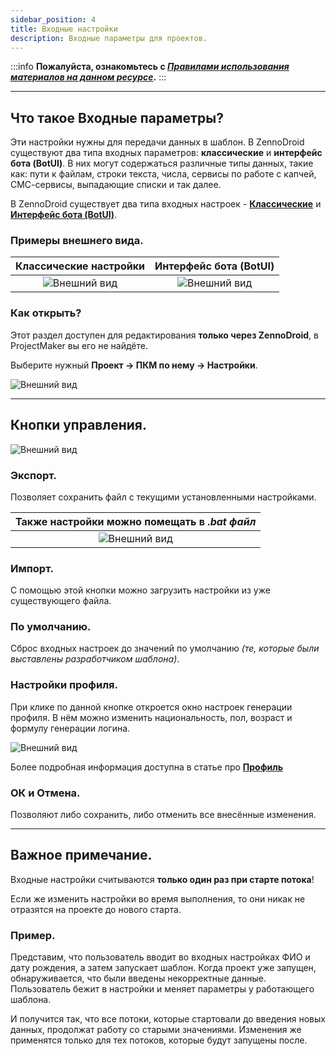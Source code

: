 ```yaml
---
sidebar_position: 4
title: Входные настройки
description: Входные параметры для проектов.
---
```

:::info **Пожалуйста, ознакомьтесь с [*Правилами использования материалов на данном ресурсе*](../Disclaimer).**
:::
_______________________________________________
## Что такое Входные параметры?  
Эти настройки нужны для передачи данных в шаблон. В ZennoDroid существуют два типа входных параметров: **классические** и **интерфейс бота (BotUI)**. В них могут содержаться различные типы данных, такие как: пути к файлам, строки текста, числа, сервисы по работе с капчей, СМС-сервисы, выпадающие списки и так далее.  

В ZennoDroid существует два типа входных настроек - [**Классические**](../Project%20Editor/Project/InputSetting) и [**Интерфейс бота (BotUI)**](../Project%20Editor/Project/BotInterface).  

### Примеры внешнего вида.  
| Классические настройки    | Интерфейс бота (BotUI) |
| :--------: | :-------: |
| ![Внешний вид](./assets/Entry_Setting/Entry_Setting_pic1.png)  | ![Внешний вид](./assets/Entry_Setting/Entry_Setting_pic2.png)    |  

### Как открыть?  
Этот раздел доступен для редактирования **только через ZennoDroid**, в ProjectMaker вы его не найдёте.  

Выберите нужный **Проект → ПКМ по нему → Настройки**.  

![Внешний вид](./assets/Entry_Setting/Entry_Setting_pic3.png)  
_______________________________________________
## Кнопки управления.  
![Внешний вид](./assets/Entry_Setting/Entry_Setting_pic4.png)  

### Экспорт.  
Позволяет сохранить файл с текущими установленными настройками.   

| Также настройки можно помещать в ***.bat файл***    | 
| :--------: | 
| ![Внешний вид](./assets/Entry_Setting/Entry_Setting_pic5.png)  |  

### Импорт.  
С помощью этой кнопки можно загрузить настройки из уже существующего файла.  

### По умолчанию.  
Сброс входных настроек до значений по умолчанию *(те, которые были выставлены разработчиком шаблона)*.  

### Настройки профиля.  
При клике по данной кнопке откроется окно настроек генерации профиля. В нём можно изменить национальность, пол, возраст и формулу генерации логина.  

![Внешний вид](./assets/Entry_Setting/Entry_Setting_pic6.png)  

Более подробная информация доступна в статье про [**Профиль**](../Project%20Editor/Static%20Block%20Panel/Profile)  

### ОК и Отмена.  
Позволяют либо сохранить, либо отменить все внесённые изменения.  
_______________________________________________
## Важное примечание.  
Входные настройки считываются **только один раз при старте потока**!  

Если же изменить настройки во время выполнения, то они никак не отразятся на проекте до нового старта.  

### Пример.  
Представим, что пользователь вводит во входных настройках ФИО и дату рождения, а затем запускает шаблон. Когда проект уже запущен, обнаруживается, что были введены некорректные данные. Пользователь бежит в настройки и меняет параметры у работающего шаблона.  

И получится так, что все потоки, которые стартовали до введения новых данных, продолжат работу со старыми значениями. Изменения же применятся только для тех потоков, которые будут запущены после.

